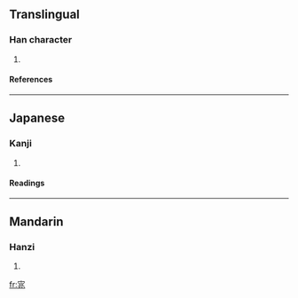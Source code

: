 ==Translingual==
===Han character===
{{Han char|rn=40|rad=宀|as=06|sn=9|four=3011<sub>3</sub>|canj=十中一人 (JLMO)}}
# {{defn|Han|sort=宀06}}
====References====
{{Han ref|kx=0285.060|dkj=07140|dj=0564.020|hdz=20927.080|uh=5BA8|ud=23464|bh=CE77|bd=52855}}
----
==Japanese==
===Kanji===
{{ja-kanji|grade=|rs=宀06}}
# {{defn|Japanese}} 
====Readings====
{{ja-readings|on=[[てわ]] (tewa)|kun=[[ほしいまま]] (hoshiimama)}}
----
==Mandarin==
===Hanzi===
{{cmn-hanzi|pin=[[tiǎo]] ([[tiao3]])|wg=t'iao<sup>3</sup>}}
# {{defn|Mandarin}}

[[fr:宨]]